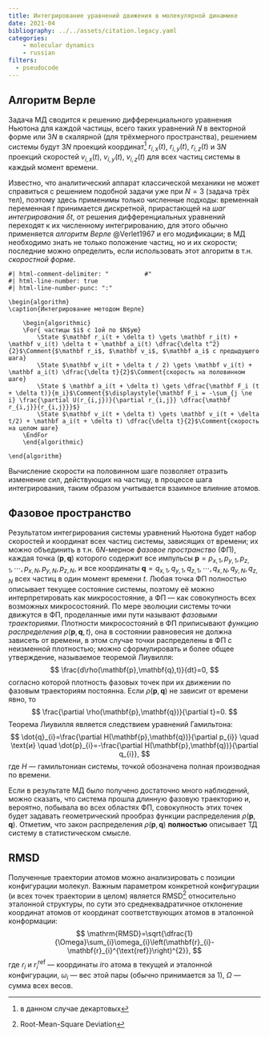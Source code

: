 ```yaml
---
title: Интегрирование уравнений движения в молекулярной динамике
date: 2021-04
bibliography: ../../assets/citation.legacy.yaml
categories:
    - molecular dynamics
    - russian
filters:
  - pseudocode
---
```


## Алгоритм Верле

Задача МД сводится к решению дифференциального уравнения Ньютона для каждой частицы, всего таких уравнений $N$ в векторной форме или $3N$ в скалярной (для трёхмерного пространства), решением системы будут $3N$ проекций координат^[в данном случае декартовых] $r_{i,x}(t)$, $r_{i,y}(t)$, $r_{i,z}(t)$ и $3N$ проекций скоростей $v_{i,x}(t)$, $v_{i,y}(t)$, $v_{i,z}(t)$ для всех частиц системы в каждый момент времени.

Известно, что аналитический аппарат классической механики не может справиться с решением подобной задачи уже при $N=3$ (задача трёх тел), поэтому здесь применимы только численные подходы: временна́я переменная $t$ принимается дискретной, прирастающей на *шаг интегрирования* $\delta t$, от решения дифференциальных уравнений переходят к их численному интегрированию, для этого обычно применяется *алгоритм Верле* @Verlet1967 и его модификации; в МД необходимо знать не только положение частиц, но и их скорости; последние можно определить, если использовать этот алгоритм в т.н. *скоростной форме*.

```pseudocode
#| html-comment-delimiter: "          #"
#| html-line-number: true
#| html-line-number-punc: ":"

\begin{algorithm}
\caption{Интегрирование методом Верле}

	\begin{algorithmic}
	\For{ частицы $i$ с 1ой по $N$ую}
		\State $\mathbf r_i(t + \delta t) \gets \mathbf r_i(t) + \mathbf v_i(t) \delta t + \mathbf a_i(t) \dfrac{\delta t^2}{2}$\Comment{$\mathbf r_i$, $\mathbf v_i$, $\mathbf a_i$ c предыдущего шага}
		\State $\mathbf v_i(t + \delta t / 2) \gets \mathbf v_i(t) + \mathbf a_i(t) \dfrac{\delta t}{2}$\Comment{скорость на половинном шаге}
		\State $ \mathbf a_i(t + \delta t) \gets \dfrac{\mathbf F_i (t + \delta t)}{m_i}$\Comment{$\displaystyle{\mathbf F_i = -\sum_{j \ne i} \frac{\partial U(r_{i,j})}{\partial r_{i,j}} \dfrac{\mathbf r_{i,j}}{r_{i,j}}}$}
		\State $\mathbf v_i(t + \delta t) \gets \mathbf v_i(t + \delta t/2) + \mathbf a_i(t + \delta t) \dfrac{\delta t}{2}$\Comment{скорость на целом шаге}
	\EndFor
	\end{algorithmic}

\end{algorithm}
```

Вычисление скорости на половинном шаге позволяет отразить изменение сил, действующих на частицу, в процессе шага интегрирования, таким образом учитывается взаимное влияние атомов.

## Фазовое пространство

Результатом интегрирования системы уравнений Ньютона будет набор скоростей и координат всех частиц системы, зависящих от времени; их можно объединить в т.н. $6N$-мерное *фазовое пространство* (ФП), каждая точка $({\mathbf p},{\mathbf q})$ которого содержит все импульсы
${\mathbf p}=p_{x,1},p_{y,1},p_{z,1},\cdots,p_{x,N},p_{y,N},p_{z,N}$, и все координаты ${\mathbf q}=q_{x,1},q_{y,1},q_{z,1},\cdots,q_{x,N},q_{y,N},q_{z,N}$ всех частиц в один момент времени $t$. Любая точка ФП полностью описывает текущее состояние системы, поэтому её можно интерпретировать как микросостояние, а ФП --- как совокупность всех возможных микросостояний.
По мере эволюции системы точки движутся в ФП, проделанные ими пути называют *фазовыми траекториями*. Плотности микросостояний в ФП
приписывают *функцию распределения* $\rho(\mathbf{p},\mathbf{q},t)$, она в состоянии равновесия не должна зависеть от времени, в этом случае точки распределены в ФП с неизменной плотностью; можно сформулировать и более общее утверждение, называемое теоремой Лиувилля:
$$
\frac{d\rho(\mathbf{p},\mathbf{q},t)}{dt}=0,
$$
согласно которой плотность фазовых точек при их движении по фазовым траекториям постоянна. Если
$\rho(\mathbf{p},\mathbf{q})$ не зависит от времени явно, то
$$
\frac{\partial \rho(\mathbf{p},\mathbf{q})}{\partial t}=0.
$$
Теорема Лиувилля является следствием уравнений Гамильтона:
$$
\dot{q}_{i}=\frac{\partial H(\mathbf{p},\mathbf{q})}{\partial p_{i}} \quad \text{и} \quad \dot{p}_{i}=-\frac{\partial H(\mathbf{p},\mathbf{q})}{\partial q_{i}},
$$
где $H$ --- гамильтониан системы, точкой обозначена полная производная по времени.

Если в результате МД было получено достаточно много наблюдений, можно сказать, что система прошла длинную фазовую траекторию и, вероятно, побывала во всех областях ФП, совокупность этих точек будет задавать геометрический прообраз функции распределения $\rho(\mathbf{p},\mathbf{q})$. Отметим, что закон распределения $\rho(\mathbf{p},\mathbf{q})$ **полностью** описывает ТД систему в статистическом смысле.

## RMSD

Полученные траектории атомов можно анализировать с позиции конфигурации молекул. Важным параметром конкретной конфигурации (и всех точек траектории в целом) является RMSD^[Root-Mean-Square Deviation] относительно эталонной структуры, по сути это среднеквадратичное отклонение координат атомов от координат соответствующих атомов в эталонной конформации:
$$
\mathrm{RMSD}=\sqrt{\dfrac{1}{\Omega}\sum_{i}\omega_{i}\left(\mathbf{r}_{i}-\mathbf{r}_{i}^{\text{ref}}\right)^{2}},
$$
где $r_{i}$ и $r_{i}^{\text{ref}}$ --- координаты $i$го атома в текущей и эталонной конфигурации, $\omega_{i}$ --- вес этой пары (обычно принимается за 1), $\Omega$ --- сумма всех весов.
